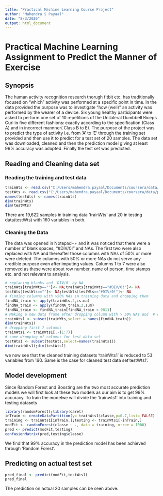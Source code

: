 ---
title: "Practical Machine Learning Course Project"
author: "Mahendra S Payaal"
date: "8/3/2020"
output: html_document
---

#  Practical Machine Learning Assignment to Predict the Manner of Exercise 

## Synopsis

The human activity recognition research thorugh fitbit etc. has traditionally focused on "which" activity was performed at a specific point in time. In the data provided the purpose was to investigate  "how (well)" an activity was performed by the wearer of a device. Six young healthy participants were asked to perform one set of 10 repetitions of the Unilateral Dumbbell Biceps Curl in five different fashions: exactly according to the specification (Class A) and in  incorrect mannner( Class B to E). The purpose of the project was to predict the type of activity i.e. from 'A' to 'E' through the training set provided and then use it to predict for a test set of 20 samples. The data set was downloaded, cleaned and then the prediction model giving at least 99% accuracy was adopted. Finally the test set was predicted.

## Reading and Cleaning data set 

### Reading the training and test data 

```{r reading file}
trainWts <- read.csv("C:/Users/mahendra.payaal/Documents/coursera/data/pml-training.csv")
testWts <- read.csv("C:/Users/mahendra.payaal/Documents/coursera/data/pml-testing.csv")
names(testWts) <- names(trainWts)
dim(trainWts)
dim(testWts)
```

There are 19,622 samples in training data 'trainWts' and 20 in testing data(testWts) with 160 variables in both.

### Cleaning the Data

The data was opened in Notepad++ and it was noticed that there were a number of blank spaces, "#DIV/0!" and NAs. The first two were also replaced with NA and thereafter those columns with NAs of 50% or more were deleted. The columns with 50% or more NAs do not serve any credible purpose even after imputing values. Columns 1 to 7 were also removed as these were about row number, name of person, time stamps etc. and not relevant to analysis.

```{r cleaningData}
# replacing blanks and 'DIV/0' by NA
trainWts[trainWts==""]<- NA;trainWts[trainWts=="#DIV/0!"]<- NA
testWts[testWts==""]<- NA;testWts[testWts=="#DIV/0!"]<- NA
# finding columns with >50% NAs in training data and dropping them
findNA_train <- apply(trainWts,2,is.na)
findNA_train <- apply(findNA_train,2,sum)
findNA_train <- findNA_train[findNA_train < 9811]
# Making a new data frame after dropping column with > 50% NAs and  # columns 1 to7 
trainWts1 <- subset(trainWts,select = names(findNA_train))
dim(trainWts1)
# dropping first 7 columns
trainWts1 <- trainWts1[,-(1:7)]
# same dropping of columns for test data set 
testWts1 <- subset(testWts,select=names(trainWts1))
dim(trainWts1);dim(testWts1)
```

we now see that the cleaned  training datasets 'trainWts1' is reduced to 53 variables from 160. Same is the case  for cleaned test data set'testWts1'.

## Model development

Since Random Forest and Boosting are the two most accurate prediction models we will first look at these two models as our aim is to get 99% accuracy. To train the modelwe will divide the  'trainwts1' into  training and testing datasets

```{r modelDevelopment}
library(randomForest);library(caret)
inTrain <- createDataPartition(y= trainWts1$classe,p=0.7,list= FALSE)
training <- trainWts1[inTrain,];testing <- trainWts1[-inTrain,]
modFit <- randomForest(classe ~ ., data = training, ntree = 1000)
pred <- predict(modFit,testing)
confusionMatrix(pred,testing$classe)
```

We find that 99% accuracy in the prediction model has been achieved through 'Random Forest'.

##  Predicting on actual test set 
 
```{r prediction}
pred_final <- predict(modFit,testWts1)
pred_final
```

The prediction on actual 20 samples can be seen above.
